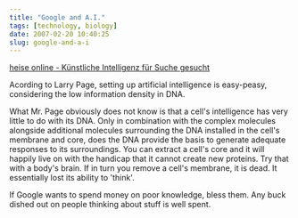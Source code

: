 ```yaml
---
title: "Google and A.I."
tags: [technology, biology]
date: 2007-02-20 10:40:25
slug: google-and-a-i
---
```


[heise online - Künstliche Intelligenz für Suche gesucht](http://www.heise.de/newsticker/meldung/85530/from/rss09)

Acording to Larry Page, setting up artificial intelligence is easy-peasy, considering the low information density in DNA.

What Mr. Page obviously does not know is that a cell's intelligence has very little to do with its DNA. Only in combination with the complex molecules alongside additional molecules surrounding the DNA installed in the cell's membrane and core, does the DNA provide the basis to generate adequate responses to its surroundings. You can extract a cell's core and it will happily live on with the handicap that it cannot create new proteins. Try that with a  body's brain. If in turn you remove a cell's membrane, it is dead. It essentially lost its ability to 'think'.

If Google wants to spend money on poor knowledge, bless them. Any buck dished out on people thinking about stuff is well spent.